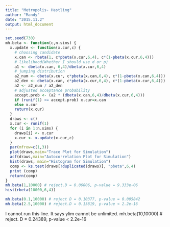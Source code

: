 ```yaml
---
title: "Metropolis- Hastling"
author: "Mandy"
date: "2015.11.2"
output: html_document
---
```

```r
set.seed(730)
mh.beta <- function(c,n.sims) {
  x.update <- function(x.cur,c) {
    # choosing candidate
    x.can <- rbeta(1, c*pbeta(x.cur,6,4), c*(1-pbeta(x.cur,6,4)))
    # likelihood(Whether I should use d or p)
    a1 <- dbeta(x.can, 6,4)/dbeta(x.cur,6,4)
    # jumping distribution
    a2_num <- dbeta(x.cur, c*pbeta(x.can,6,4), c*(1-pbeta(x.can,6,4)))
    a2_den <- dbeta(x.can, c*pbeta(x.cur,6,4), c*(1-pbeta(x.cur,6,4)))
    a2 <- a2_num / a2_den
    # adjusted acceptance probability
    accept.prob <- (a2 * (dbeta(x.can,6,4)/dbeta(x.cur,6,4)))
    if (runif(1) <= accept.prob) x.cur=x.can
    else x.cur
    return(x.cur)
  }
  draws <- c()
  x.cur <- runif(1)
  for (i in 1:n.sims) {
    draws[i] <- x.cur
    x.cur <- x.update(x.cur,c)
  }
  par(mfrow=c(1,3))
  plot(draws,main="Trace Plot for Simulation")
  acf(draws,main="Autocorrelation Plot for Simulation")
  hist(draws, main="Histogram for Simulation")
  comp <- ks.test(draws[!duplicated(draws)], "pbeta",6,4)
  print (comp)
  return(comp)
}
mh.beta(1,10000) # reject.D = 0.06806, p-value = 9.333e-06
hist(rbeta(10000,6,4))

mh.beta(0.1,10000) # reject D = 0.10377, p-value = 0.005842
mh.beta(2.5,10000) # reject.D = 0.13819, p-value < 2.2e-16
```
I cannot run this line. It says ylim cannot be unlimited.
mh.beta(10,10000) # reject. D = 0.24389, p-value < 2.2e-16